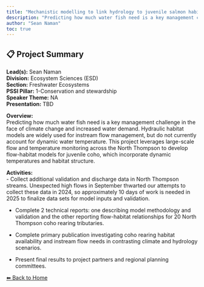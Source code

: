 ---
title: "Mechanistic modelling to link hydrology to juvenile salmon habitat quality and productivity"
description: "Predicting how much water fish need is a key management challenge in the face of climate change and increased water demand. Hydraulic habitat models are widely used for instream flow management, but do not currently account for dynamic water temperature. This project leverages large-scale flow and temperature monitoring across the North Thompson to develop flow-habitat models for juvenile coho, which incorporate dynamic temperatures and habitat structure."
author: "Sean Naman"
toc: true
---

## 📋 Project Summary

**Lead(s):** Sean Naman  
**Division:** Ecosystem Sciences (ESD)  
**Section:** Freshwater Ecosystems  
**PSSI Pillar:** 1-Conservation and stewardship  
**Speaker Theme:** NA  
**Presentation:** TBD  

**Overview:**  
Predicting how much water fish need is a key management challenge in the face of climate change and increased water demand. Hydraulic habitat models are widely used for instream flow management, but do not currently account for dynamic water temperature. This project leverages large-scale flow and temperature monitoring across the North Thompson to develop flow-habitat models for juvenile coho, which incorporate dynamic temperatures and habitat structure.   

**Activities:**  
- Collect additional validation and discharge data in North Thompson streams. Unexpected high flows in September thwarted our attempts to collect these data in 2024, so approximately 10 days of work is needed in 2025 to finalize data sets for model inputs and validation.
- Complete 2 technical reports: one describing model methodology and validation and the other reporting flow-habitat relationships for 20 North Thompson coho rearing tributaries.
- Complete primary publication investigating coho rearing habitat availability and instream flow needs in contrasting climate and hydrology scenarios.
- Present final results to project partners and regional planning committees.

[⬅ Back to Home](../index.qmd)
